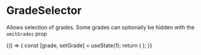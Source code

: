 
<Meta title="Basic/GradeSelector" component={GradeSelector} />

# GradeSelector

Allows selection of grades. Some grades can optionally be hidden with the `omitGrades` prop

<Story name="GradeSelector">
    {() => {
        const [grade, setGrade] = useState(1);
        return (
            <Row flexWrap="wrap" width="100%">
                <GradeSelector grade={grade} onGradeChange={setGrade} />
            </Row>
        );
    }}
</Story>
